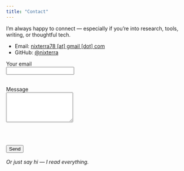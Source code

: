 ```yaml
---
title: "Contact"
---
```


I'm always happy to connect — especially if you're into research, tools, writing, or thoughtful tech.

- Email: <a href="mailto:n&#105;&#120;t&#101;r&#114;&#97;78&#64;&#103;&#109;&#97;&#105;&#108;&#46;com">
    nixterra78 [at] gmail [dot] com
  </a>
- GitHub: <a href="https://github.com/nixterra">@nixterra</a>

<form action="https://formspree.io/f/mvgrlygy" method="POST" class="contact-form">

  <label for="email">Your email</label><br>
  <input type="email" name="email" id="email" required autocomplete="off"><br><br>

  <label for="message">Message</label><br>
  <textarea name="message" id="message" rows="5" required autocomplete="off"></textarea><br><br>

  <!-- Honeypot field: hidden from users, traps bots -->
  <input type="text" name="_gotcha" style="display: none;">

  <button type="submit">Send</button>
</form>

<p style="font-style: italic; margin-top: 1rem;">
Or just say hi — I read everything.
</p>